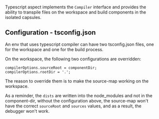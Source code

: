 Typescript aspect implements the `Compiler` interface and provides the ability to transpile files on the workspace and build components in the isolated capsules.

## Configuration - tsconfig.json

An env that uses typescript compiler can have two tsconfig.json files, one for the workspace and one for the build process.

On the workspace, the following two configurations are overridden:

```
compilerOptions.sourceRoot = componentDir;
compilerOptions.rootDir = '.';
```

The reason to override them is to make the source-map working on the workspace.

As a reminder, the `dists` are written into the node_modules and not in the component-dir, without the configuration above, the source-map won't have the correct `sourceRoot` and `sources` values, and as a result, the debugger won't work.
